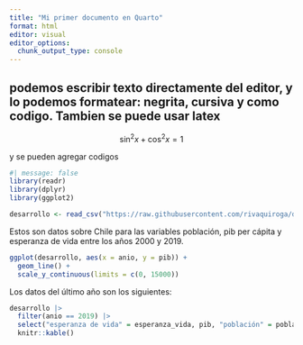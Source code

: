 ```yaml
---
title: "Mi primer documento en Quarto"
format: html
editor: visual
editor_options: 
  chunk_output_type: console
---
```


## podemos escribir texto directamente del editor, y lo podemos formatear: negrita, cursiva y como codigo. Tambien se puede usar latex

$$
\sin^2 x + \cos^2 x = 1
$$

y se pueden agregar codigos

```r
#| message: false
library(readr)
library(dplyr)
library(ggplot2)

desarrollo <- read_csv("https://raw.githubusercontent.com/rivaquiroga/datos-de-ejemplo/main/cl_2000-2019.csv")
```

Estos son datos sobre Chile para las variables población, pib per cápita y esperanza de vida entre los años 2000 y 2019.

```r
ggplot(desarrollo, aes(x = anio, y = pib)) +
  geom_line() +
  scale_y_continuous(limits = c(0, 15000))
```

Los datos del último año son los siguientes:

```r
desarrollo |> 
  filter(anio == 2019) |> 
  select("esperanza de vida" = esperanza_vida, pib, "población" = poblacion) |> 
  knitr::kable()
```

\
\
